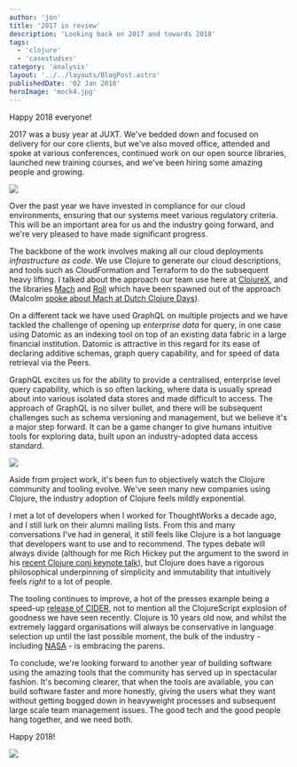 ```yaml
---
author: 'jon'
title: '2017 in review'
description: 'Looking back on 2017 and towards 2018'
tags:
  - 'clojure'
  - 'casestudies'
category: 'analysis'
layout: '../../layouts/BlogPost.astro'
publishedDate: '02 Jan 2018'
heroImage: 'mock4.jpg'
---
```



Happy 2018 everyone!

2017 was a busy year at JUXT. We've bedded down and focused on delivery
for our core clients, but we've also moved office, attended and spoke at
various conferences, continued work on our open source libraries,
launched new training courses, and we've been hiring some amazing people
and growing.

<Image src={training} />

Over the past year we have invested in compliance for our cloud
environments, ensuring that our systems meet various regulatory
criteria. This will be an important area for us and the industry going
forward, and we're very pleased to have made significant progress.

The backbone of the work involves making all our cloud deployments
_infrastructure as code_. We use Clojure to generate our cloud
descriptions, and tools such as CloudFormation and Terraform to do the
subsequent heavy lifting. I talked about the approach our team use here
at
[ClojureX](https://skillsmatter.com/conferences/8783-clojure-exchange-2017#program),
and the libraries [Mach](https://github.com/juxt/mach) and
[Roll](https://github.com/juxt/roll) which have been spawned out of the
approach (Malcolm [spoke about Mach at Dutch Clojure
Days](https://www.youtube.com/watch?v=RRoJaOs-K6U)).

On a different tack we have used GraphQL on multiple projects and we
have tackled the challenge of opening up _enterprise data_ for query, in
one case using Datomic as an indexing tool on top of an existing data
fabric in a large financial institution. Datomic is attractive in this
regard for its ease of declaring additive schemas, graph query
capability, and for speed of data retrieval via the Peers.

GraphQL excites us for the ability to provide a centralised, enterprise
level query capability, which is so often lacking, where data is usually
spread about into various isolated data stores and made difficult to
access. The approach of GraphQL is no silver bullet, and there will be
subsequent challenges such as schema versioning and management, but we
believe it's a major step forward. It can be a game changer to give
humans intuitive tools for exploring data, built upon an
industry-adopted data access standard.

<Image src={confs} />

Aside from project work, it's been fun to objectively watch the Clojure
community and tooling evolve. We've seen many new companies using
Clojure, the industry adoption of Clojure feels mildly exponential.

I met a lot of developers when I worked for ThoughtWorks a decade ago,
and I still lurk on their alumni mailing lists. From this and many
conversations I've had in general, it still feels like Clojure is a hot
language that developers want to use and to recommend. The types debate
will always divide (although for me Rich Hickey put the argument to the
sword in his [recent Clojure conj keynote
talk](https://www.youtube.com/watch?v=2V1FtfBDsLU)), but Clojure does
have a rigorous philosophical underpinning of simplicity and
immutability that intuitively feels _right_ to a lot of people.

The tooling continues to improve, a hot of the presses example being a
speed-up [release of
CIDER](https://github.com/clojure-emacs/cider/releases/tag/v0.16.0), not
to mention all the ClojureScript explosion of goodness we have seen
recently. Clojure is 10 years old now, and whilst the extremely laggard
organisations will always be conservative in language selection up until
the last possible moment, the bulk of the industry - including
[NASA](https://github.com/nasa/Common-Metadata-Repository) - is
embracing the parens.

To conclude, we're looking forward to another year of building software
using the amazing tools that the community has served up in spectacular
fashion. It's becoming clearer, that when the tools are available, you
can build software faster and more honestly, giving the users what they
want without getting bogged down in heavyweight processes and subsequent
large scale team management issues. The good tech and the good people
hang together, and we need both.

Happy 2018!

<Image src={beers} />
